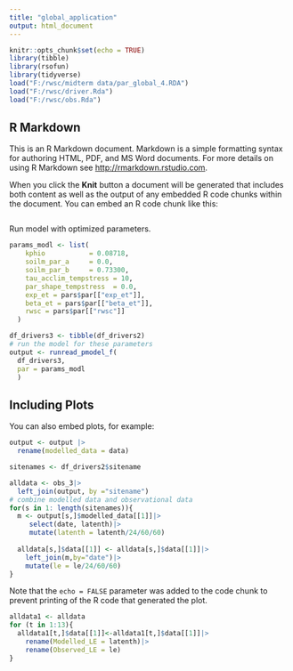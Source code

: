 ```yaml
---
title: "global_application"
output: html_document
---
```


```r
knitr::opts_chunk$set(echo = TRUE)
library(tibble)
library(rsofun)
library(tidyverse)
load("F:/rwsc/midterm data/par_global_4.RDA")
load("F:/rwsc/driver.Rda")
load("F:/rwsc/obs.Rda")
```

## R Markdown

This is an R Markdown document. Markdown is a simple formatting syntax for authoring HTML, PDF, and MS Word documents. For more details on using R Markdown see <http://rmarkdown.rstudio.com>.

When you click the **Knit** button a document will be generated that includes both content as well as the output of any embedded R code chunks within the document. You can embed an R code chunk like this:

```r

```

Run model with optimized parameters.
```r
params_modl <- list(
    kphio           = 0.08718,
    soilm_par_a     = 0.0,
    soilm_par_b     = 0.73300,
    tau_acclim_tempstress = 10,
    par_shape_tempstress  = 0.0,
    exp_et = pars$par[["exp_et"]],
    beta_et = pars$par[["beta_et"]],
    rwsc = pars$par[["rwsc"]]
  )

df_drivers3 <- tibble(df_drivers2)
# run the model for these parameters
output <- runread_pmodel_f(
  df_drivers3,
  par = params_modl
  )
```

## Including Plots

You can also embed plots, for example:

```r
output <- output |>
  rename(modelled_data = data)

sitenames <- df_drivers2$sitename

alldata <- obs_3|>
  left_join(output, by ="sitename")
# combine modelled data and observational data 
for(s in 1: length(sitenames)){
  m <- output[s,]$modelled_data[[1]]|>
     select(date, latenth)|>
     mutate(latenth = latenth/24/60/60)
  
  alldata[s,]$data[[1]] <- alldata[s,]$data[[1]]|>
    left_join(m,by="date")|>
    mutate(le = le/24/60/60)
}
```

Note that the `echo = FALSE` parameter was added to the code chunk to prevent printing of the R code that generated the plot.

```r
alldata1 <- alldata 
for (t in 1:13){
  alldata1[t,]$data[[1]]<-alldata1[t,]$data[[1]]|>
    rename(Modelled_LE = latenth)|>
    rename(Observed_LE = le)
}
```

